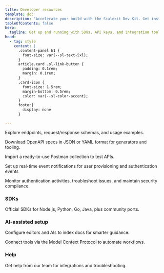 ```yaml
---
title: Developer resources
template: doc
description: "Accelerate your build with the Scalekit Dev Kit. Get instant access to SDKs, API references, sample apps, and other developer tools."
tableOfContents: false
hero:
  tagline: Get up and running with SDKs, API keys, and integration tools.
head:
  - tag: style
    content: |
      .content-panel h1 {
        font-size: var(--sl-text-5xl);
      }
      article.card .sl-link-button {
        padding: 0.1rem;
        margin: 0.1rem;
      }
      .card-icon {
        font-size: 1.5rem;
        margin-bottom: 0.5rem;
        color: var(--sl-color-accent);
      }
      footer{
        display: none
      }

---
```


<CardGrid className="feature-cards-grid">
  <FoldCard title="API reference" icon={IconLucideBookOpen} href="https://docs.scalekit.com/apis" cta="Open API reference →">
    <p class="card-desc">
      Explore endpoints, request/response schemas, and usage examples.
    </p>
  </FoldCard>
  <FoldCard title="OpenAPI specifications" icon={IconLucideDownload} href="/api/scalekit.swagger.json" cta="Download JSON →">
    <p class="card-desc">
      Download OpenAPI specs in JSON or YAML format for generators and tooling.
    </p>
  </FoldCard>
  <FoldCard title="Postman collection" icon={IconLucideDownload} href="/api/scalekit.postman_collection.json" cta="Download collection →">
    <p class="card-desc">
      Import a ready-to-use Postman collection to test APIs.
    </p>
  </FoldCard>
  <FoldCard title="Webhooks" icon={IconTablerWebhook} href="/guides/webhooks-best-practices" cta="View guide →">
    <p class="card-desc">
      Set up real-time event notifications for user provisioning and authentication events
    </p>
  </FoldCard>
  <FoldCard title="Auth logs" icon={IconLucideActivity} href="/guides/dashboard/auth-logs" cta="View guide →">
    <p class="card-desc">
      Monitor authentication activities, troubleshoot issues, and maintain security compliance.
    </p>
  </FoldCard>
</CardGrid>

### SDKs

<CardGrid className="feature-cards-grid">
  <FoldCard title="Browse SDKs" icon={IconLucideBookOpen} href="/dev-kit/sdks/overview" cta="Browse SDKs →">
    <p class="card-desc">
      Official SDKs for Node.js, Python, Go, Java, plus community ports.
    </p>
  </FoldCard>
</CardGrid>

### AI-assisted setup

<CardGrid className="feature-cards-grid">
  <FoldCard title="AI assisted setup" icon={IconPhSparkle} href="/dev-kit/resources/ai-assisted-setup" cta="Open guide →">
    <p class="card-desc">
      Configure editors and AIs to index docs for smarter guidance.
    </p>
  </FoldCard>
  <FoldCard title="MCP for Scalekit" icon={IconMdiRobot} href="/dev-kit/mcp" cta="View MCP guide →">
    <p class="card-desc">
      Connect tools via the Model Context Protocol to automate workflows.
    </p>
  </FoldCard>
</CardGrid>

### Help

<CardGrid className="feature-cards-grid">
  <FoldCard title="Contact us" icon={IconLucideMail} href="/support/contact-us" cta="Contact us →">
    <p class="card-desc">
      Get help from our team for integrations and troubleshooting.
    </p>
  </FoldCard>
</CardGrid>





<Footer />
